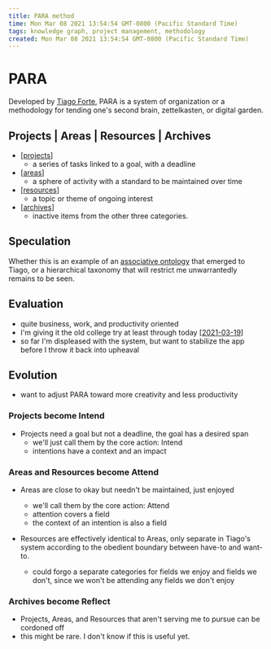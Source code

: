 ```yaml
---
title: PARA method
time: Mon Mar 08 2021 13:54:54 GMT-0800 (Pacific Standard Time)
tags: knowledge graph, project management, methodology
created: Mon Mar 08 2021 13:54:54 GMT-0800 (Pacific Standard Time)
---
```


# PARA

Developed by [Tiago Forte](https://fortelabs.co/blog/para/), PARA is a system of organization or a methodology for tending one's second brain, zettelkasten, or digital garden.

## Projects | Areas | Resources | Archives

- [[projects]]
  - a series of tasks linked to a goal, with a deadline
- [[areas]]
  - a sphere of activity with a standard to be maintained over time
- [[resources]]
  - a topic or theme of ongoing interest
- [[archives]]
  - inactive items from the other three categories.

## Speculation

Whether this is an example of an [associative ontology](https://notes.andymatuschak.org/z29hLZHiVt7W2uss2uMpSZquAX5T6vaeSF6Cy) that emerged to Tiago, or a hierarchical taxonomy that will restrict me unwarrantedly remains to be seen.

## Evaluation

- quite business, work, and productivity oriented
- I'm giving it the old college try at least through today [[2021-03-19]]
- so far I'm displeased with the system, but want to stabilize the app before I throw it back into upheaval

## Evolution

- want to adjust PARA toward more creativity and less productivity

### Projects become Intend

- Projects need a goal but not a deadline, the goal has a desired span
  - we'll just call them by the core action: Intend
  - intentions have a context and an impact

### Areas and Resources become Attend

- Areas are close to okay but needn't be maintained, just enjoyed
  - we'll call them by the core action: Attend
  - attention covers a field
  - the context of an intention is also a field
- Resources are effectively identical to Areas, only separate in Tiago's system according to the obedient boundary between have-to and want-to.

  - could forgo a separate categories for fields we enjoy and fields we don't, since we won't be attending any fields we don't enjoy

### Archives become Reflect

- Projects, Areas, and Resources that aren't serving me to pursue can be cordoned off
- this might be rare. I don't know if this is useful yet.

[//begin]: # "Autogenerated link references for markdown compatibility"
[projects]: ../../projects "Projects"
[areas]: ../../areas "Areas"
[resources]: ../../resources "Resources"
[archives]: ../../archives "Archives"
[2021-03-19]: ../../journal/2021-03-19 "Kerrbear Journal 2021-03-19"
[//end]: # "Autogenerated link references"
